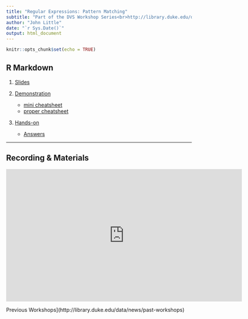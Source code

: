 ```yaml
---
title: "Regular Expressions: Pattern Matching"
subtitle: "Part of the DVS Workshop Series<br>http://library.duke.edu/data/news"
author: "John Little"
date: "`r Sys.Date()`"
output: html_document
---
```


```r
knitr::opts_chunk$set(echo = TRUE)
```

## R Markdown

1. [Slides](http://libjohn.github.io/regex/slides.html)

1. [Demonstration](http://libjohn.github.io/regex/regex.html)
    + [mini cheatsheet](http://libjohn.github.io/regex/cheat-sheet.html)
    + [proper cheatsheet](https://www.cheatography.com/davechild/cheat-sheets/regular-expressions/)

1. [Hands-on](http://libjohn.github.io/regex/regex.html)
    + [Answers](http://libjohn.github.io/regex/answers.html)
    
---

## Recording & Materials

<iframe height="360" width="640" src="https://warpwire.duke.edu/w/XIgBAA/" frameborder="0" scrolling="0" allowfullscreen></iframe>

Previous Workshops](http://library.duke.edu/data/news/past-workshops)